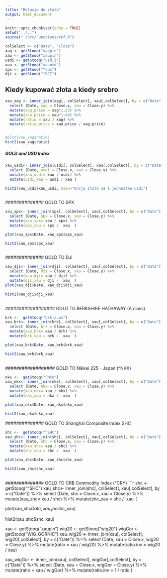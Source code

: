 ```yaml
---
title: "Relacje do złota"
output: html_document
---
```


```r
knitr::opts_chunk$set(echo = TRUE)
setwd("../..")
source("./Src/Functions/ref.R")

colSelect <- c("Date", "Close")
xag <- getStooq("xagpln")
xau <- getStooq("xaupln")
usdi <- getStooq("usd_i")
xau <- getStooq("xauusd")
spx <- getStooq("^spx")
dji <- getStooq("^DJI")

```

## Kiedy kupować złota a kiedy srebro


```r
xau_xag <- inner_join(xag[, colSelect], xau[,colSelect], by = c("Date")) %>% 
  select (Date, xag = Close.x, xau = Close.y) %>% 
  mutate(xag.price = xag*1.23) %>%
  mutate(xau.price = xau*1.04) %>%
  mutate(ratio = xau / xag) %>%
  mutate(ratio.price = xau.price / xag.price)


#plot(xau_xag$ratio)
hist2(xau_xag$ratio)

```

##### GOLD and USD Index



```r

xau_usdi<- inner_join(usdi[, colSelect], xau[,colSelect], by = c("Date")) %>%
  select (Date, usdi = Close.x, xau = Close.y) %>%
  mutate(xau_usdi= xau / usdi) %>%
  mutate(usdi_xau = usdi / xau )

hist2(xau_usdi$xau_usdi, main="Uncja zlota na 1 jednostke usdi")
  
```

  ############## GOLD TO SPX

```r
xau_spx<- inner_join(spx[, colSelect], xau[,colSelect], by = c("Date")) %>%
  select (Date, spx = Close.x, xau = Close.y) %>%
  mutate(xau_spx= xau / spx) %>%
  mutate(spx_xau = spx /  xau  )

plot(xau_spx$Date, xau_spx$spx_xau)

hist2(xau_spx$spx_xau)
 

``` 
  ############## GOLD TO DJI

```r
xau_dji<- inner_join(dji[, colSelect], xau[,colSelect], by = c("Date")) %>%
  select (Date, dji = Close.x, xau = Close.y) %>%
  mutate(xau_dji= xau / dji) %>%
  mutate(dji_xau = dji /  xau  )
plot(xau_dji$Date, xau_dji$dji_xau)

hist2(xau_dji$dji_xau)
  
``` 
 ################## GOLD TO BERKSHIRE HATHAWAY (A class)

```r
brk <-  getStooq("brk-a.us")
xau_brk<- inner_join(brk[, colSelect], xau[,colSelect], by = c("Date")) %>%
  select (Date, brk = Close.x, xau = Close.y) %>%
  mutate(xau_brk= xau / brk) %>%
  mutate(brk_xau = brk /  xau  )

plot(xau_brk$Date, xau_brk$brk_xau)

hist2(xau_brk$brk_xau)
  
```
  ################## GOLD TO Nikkei 225 - Japan (^NKX)

```r
nkx <-  getStooq("^NKX")
xau_nkx<- inner_join(nkx[, colSelect], xau[,colSelect], by = c("Date")) %>%
  select (Date, nkx = Close.x, xau = Close.y) %>%
  mutate(xau_nkx= xau / nkx) %>%
  mutate(nkx_xau = nkx /  xau  )

plot(xau_nkx$Date, xau_nkx$nkx_xau)

hist2(xau_nkx$nkx_xau)
```
  ############## GOLD TO Shanghai Composite Index SHC
```r
shc <-  getStooq("^SHC")
xau_shc<- inner_join(shc[, colSelect], xau[,colSelect], by = c("Date")) %>%
  select (Date, shc = Close.x, xau = Close.y) %>%
  mutate(xau_shc= xau / shc) %>%
  mutate(shc_xau = shc /  xau  )

plot(xau_shc$Date, xau_shc$shc_xau)

hist2(xau_shc$shc_xau)
  

```
  ############## GOLD TO CRB Commodity Index (^CRY)
```r
shc <-  getStooq("^SHC")
xau_shc<- inner_join(shc[, colSelect], xau[,colSelect], by = c("Date")) %>%
  select (Date, shc = Close.x, xau = Close.y) %>%
  mutate(xau_shc= xau / shc) %>%
  mutate(shc_xau = shc /  xau  )

plot(xau_shc$Date, xau_shc$shc_xau)

hist2(xau_shc$shc_xau)


xau <- getStooq("xaupln")
wig20 <- getStooq("wig20")
wigGor <- getStooq("WIG_GORNIC")
xau_wig20 <- inner_join(xau[, colSelect], wig20[,colSelect], by = c("Date")) %>%
  select (Date, xau = Close.x, wig20 = Close.y) %>%
  mutate(ratio = xau / wig20) %>%
  mutate(ratio.inv = wig20 / xau)

xau_wigGor <- inner_join(xau[, colSelect], wigGor[,colSelect], by = c("Date")) %>%
  select (Date, xau = Close.x, wigGor = Close.y) %>%
  mutate(ratio = xau / wigGor) %>%
  mutate(ratio.inv = 1 / ratio )

